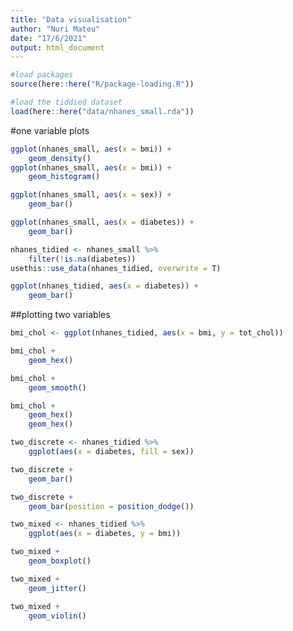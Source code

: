 ```yaml
---
title: "Data visualisation"
author: "Nuri Mateu"
date: "17/6/2021"
output: html_document
---
```

```r
#load packages
source(here::here("R/package-loading.R"))

#load the tiddied dataset
load(here::here("data/nhanes_small.rda"))
```
#one variable plots
```r
ggplot(nhanes_small, aes(x = bmi)) +
    geom_density()
ggplot(nhanes_small, aes(x = bmi)) +
    geom_histogram()
```


```r
ggplot(nhanes_small, aes(x = sex)) +
    geom_bar()

ggplot(nhanes_small, aes(x = diabetes)) +
    geom_bar()

```
```r
nhanes_tidied <- nhanes_small %>% 
    filter(!is.na(diabetes))
usethis::use_data(nhanes_tidied, overwrite = T)

ggplot(nhanes_tidied, aes(x = diabetes)) +
    geom_bar()
```
##plotting two variables

```r
bmi_chol <- ggplot(nhanes_tidied, aes(x = bmi, y = tot_chol))

bmi_chol +
    geom_hex()

bmi_chol +
    geom_smooth()

bmi_chol +
    geom_hex()
    geom_hex()

```
```r
two_discrete <- nhanes_tidied %>% 
    ggplot(aes(x = diabetes, fill = sex))

two_discrete +
    geom_bar()

two_discrete +
    geom_bar(position = position_dodge())
```

```r
two_mixed <- nhanes_tidied %>% 
    ggplot(aes(x = diabetes, y = bmi))

two_mixed + 
    geom_boxplot()

two_mixed +
    geom_jitter()

two_mixed +
    geom_violin()

```


